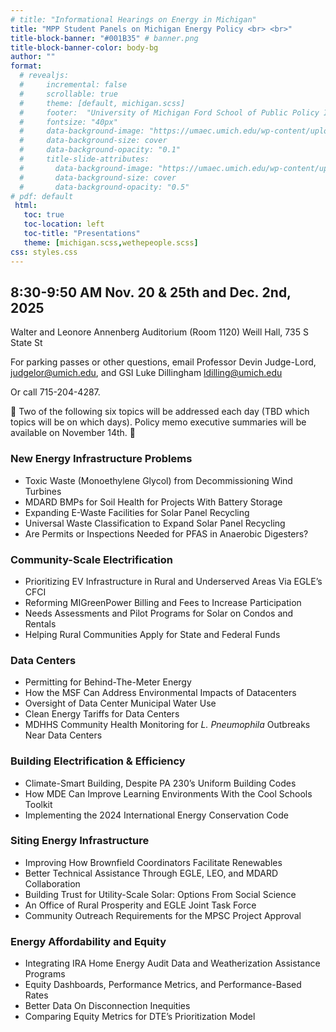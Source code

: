 ```yaml
---
# title: "Informational Hearings on Energy in Michigan"
title: "MPP Student Panels on Michigan Energy Policy <br> <br>"
title-block-banner: "#001B35" # banner.png
title-block-banner-color: body-bg
author: ""
format: 
  # revealjs:
  #     incremental: false  
  #     scrollable: true
  #     theme: [default, michigan.scss]
  #     footer:  "University of Michigan Ford School of Public Policy Informational Hearings on Energy"
  #     fontsize: "40px"
  #     data-background-image: "https://umaec.umich.edu/wp-content/uploads/2013/10/030630_fordpreferred.jpg"
  #     data-background-size: cover
  #     data-background-opacity: "0.1"
  #     title-slide-attributes:
  #       data-background-image: "https://umaec.umich.edu/wp-content/uploads/2013/10/030630_fordpreferred.jpg"
  #       data-background-size: cover
  #       data-background-opacity: "0.5"
# pdf: default
 html:
   toc: true
   toc-location: left
   toc-title: "Presentations"
   theme: [michigan.scss,wethepeople.scss]
css: styles.css
---
```





## 8:30-9:50 AM Nov. 20 & 25th and Dec. 2nd, 2025  {background-opacity="0.2" background-image="https://umaec.umich.edu/wp-content/uploads/2013/10/030630_fordpreferred.jpg" }




Walter and Leonore Annenberg Auditorium (Room 1120) Weill Hall, 735 S State St

For parking passes or other questions, email Professor Devin Judge-Lord, <judgelor@umich.edu>,  and GSI  Luke Dillingham <ldilling@umich.edu>

Or call 715-204-4287.

🚧 Two of the following six topics will be addressed each day (TBD which topics will be on which days). Policy memo executive summaries will be available on November 14th. 🚧


<!-- Nov 20 --> 

### New Energy Infrastructure Problems
 
- Toxic Waste (Monoethylene Glycol) from Decommissioning Wind Turbines <!--Adiah Bailey-->
- MDARD BMPs for Soil Health for Projects With Battery Storage <!--Love Lundy -->
- Expanding E-Waste Facilities for Solar Panel Recycling <!--Margy Hunter-->
- Universal Waste Classification to Expand Solar Panel Recycling <!--Isabella Valdez Martinez-->
- Are Permits or Inspections Needed for PFAS in Anaerobic Digesters?<!--Katherine Farnsworth Springer-->


<!-- Nov 25 --> 

### Community-Scale Electrification	


- Prioritizing EV Infrastructure in Rural and Underserved Areas Via EGLE’s CFCI <!--Norm Bickley-->
- Reforming MIGreenPower Billing and Fees to Increase Participation <!--Madeleine Gibbons-Shapiro-->
- Needs Assessments and Pilot Programs for Solar on Condos and Rentals <!--Sowmya Raman-->
- Helping Rural Communities Apply for State and Federal Funds <!--Jacoby Ramsey-->



### Data Centers	


- Permitting for Behind-The-Meter Energy <!--Isaac Alfernos-->
- How the MSF Can Address Environmental Impacts of Datacenters <!--Veronica Goonan-->
- Oversight of Data Center Municipal Water Use <!--Sophia Hashmey-->
- Clean Energy Tariffs for Data Centers <!--Maya Kapur-->
- MDHHS Community Health Monitoring for *L. Pneumophila* Outbreaks Near Data Centers <!--Alyssa Marie Prisby-->


<!-- Dec 2 --> 

### Building Electrification & Efficiency	


- Climate-Smart Building, Despite PA 230’s Uniform Building Codes <!--Shu Nawawi-->
- How MDE Can Improve Learning Environments With the Cool Schools Toolkit <!--Claire Smith-->
- Implementing the 2024 International Energy Conservation Code<!--Grant Bradley-->



### Siting Energy Infrastructure	


- Improving How Brownfield Coordinators Facilitate Renewables<!--Naissa Charles-->
- Better Technical Assistance Through EGLE, LEO, and MDARD Collaboration <!--Emma Schwartz-->
- Building Trust for Utility-Scale Solar: Options From Social Science <!--Haley Marie Jenkins-->
- An Office of Rural Prosperity and EGLE Joint Task Force <!--Alice Kinney-->
- Community Outreach Requirements for the MPSC Project Approval<!--Jannes Tiemes-->



### Energy Affordability and Equity


- Integrating IRA Home Energy Audit Data and Weatherization Assistance Programs <!--Lilia Eisenstein-->
- Equity Dashboards, Performance Metrics, and Performance-Based Rates <!--Mericel Mirabel-->
- Better Data On Disconnection Inequities <!--Leslie Rios-->
- Comparing Equity Metrics for DTE’s Prioritization Model <!--Anneke Craig-->









